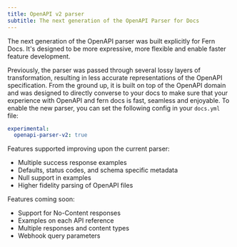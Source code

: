 ```yaml
---
title: OpenAPI v2 parser
subtitle: The next generation of the OpenAPI Parser for Docs
---
```


The next generation of the OpenAPI parser was built explicitly for Fern Docs. It's designed to be more expressive, more flexible and enable faster feature
development.

Previously, the parser was passed through several lossy layers of transformation, resulting in less accurate representations of the OpenAPI specification.
From the ground up, it is built on top of the OpenAPI domain and was designed to directly converse to your docs to make sure that your experience with OpenAPI 
and fern docs is fast, seamless and enjoyable. To enable the new parser, you can set the following config in your `docs.yml` file:

```yaml
experimental:
  openapi-parser-v2: true
```

Features supported improving upon the current parser:
- Multiple success response examples
- Defaults, status codes, and schema specific metadata
- Null support in examples
- Higher fidelity parsing of OpenAPI files

Features coming soon:
- Support for No-Content responses
- Examples on each API reference 
- Multiple responses and content types
- Webhook query parameters

